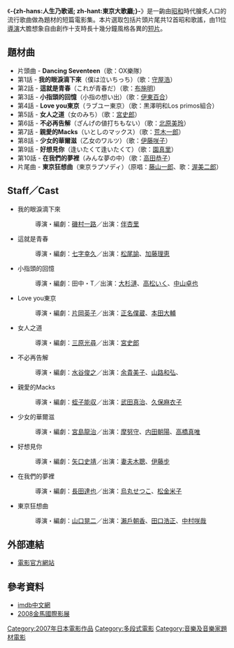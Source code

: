 {{noteTA
|T=zh-hans:人生乃歌谣; zh-hant:東京大歌廳;
}}
{{Infobox Film|
| name           = -{zh-hans:人生乃歌谣; zh-hant:東京大歌廳;}-
| original_name  = {{lang|ja|歌謡曲だよ、人生は}}
| image          = Kayomusic.jpg
| caption        = 日本版DVD封面
| released       = 2007年5月12日 {{flagicon|Japan}}
| runtime        = 130分鐘
| country        = [[日本|日本]]
| language       = [[日語|日語]]
}}
《'''-{zh-hans:人生乃歌谣; zh-hant:東京大歌廳;}-'''》是一齣由[[昭和|昭和]]時代膾炙人口的流行歌曲做為題材的短篇電影集。本片選取包括片頭片尾共12首昭和歌謠，由11位[[導演|導演]]大膽想象自由創作十支時長十幾分鐘風格各異的[[短片|短片]]。


== 題材曲 ==
* 片頭曲 - '''Dancing Seventeen'''（歌：OX樂隊）
* 第1話 - '''我的眼淚滴下來'''（僕は泣いちっち）（歌：[[守屋浩|守屋浩]]）
* 第2話 - '''這就是青春'''（これが青春だ）（歌：[[布施明|布施明]]）
* 第3話 - '''小指頭的回憶'''（小指の想い出）（歌：[[伊東百合|伊東百合]]）
* 第4話 - '''Love you東京'''（ラブユー東京）（歌：黒澤明和Los primos組合）
* 第5話 - '''女人之道'''（女のみち）（歌：[[宮史郎|宮史郎]]）
* 第6話 - '''不必再告解'''（ざんげの値打ちもない）（歌：[[北原美玲|北原美玲]]）
* 第7話 - '''親愛的Macks'''（いとしのマックス）（歌：[[荒木一郎|荒木一郎]]）
* 第8話 - '''少女的華爾滋'''（乙女のワルツ）（歌：[[伊藤咲子|伊藤咲子]]）
* 第9話 - '''好想見你'''（逢いたくて逢いたくて）（歌：[[園真里|園真里]]）
* 第10話 - '''在我們的夢裡'''（みんな夢の中）（歌：[[高田恭子|高田恭子]]）
* 片尾曲 - '''東京狂想曲'''（東京ラプソディ）（原唱：[[藤山一郎|藤山一郎]]、歌：[[渥美二郎|渥美二郎]]）


== Staff／Cast ==

*我的眼淚滴下來
*:導演・編劇：[[磯村一路|磯村一路]]／出演：[[伴杏里|伴杏里]]

*這就是青春
*:導演・編劇：[[七字幸久|七字幸久]]／出演：[[松尾諭|松尾諭]]、[[加藤理恵|加藤理恵]]

*小指頭的回憶
*:導演・編劇：田中・T／出演：[[大杉漣|大杉漣]]、[[高松いく|高松いく]]、[[中山卓也|中山卓也]]

*Love you東京
*:導演・編劇：[[片岡英子|片岡英子]]／出演：[[正名僕蔵|正名僕蔵]]、[[本田大輔|本田大輔]]

*女人之道
*:導演・編劇：[[三原光尋|三原光尋]]／出演：[[宮史郎|宮史郎]]

*不必再告解
*:導演・編劇：[[水谷俊之|水谷俊之]]／出演：[[余貴美子|余貴美子]]、[[山路和弘|山路和弘]]、{{lang|ja|[[吉高由里子|吉高由里子]]}}

*親愛的Macks
*:導演・編劇：[[蛭子能収|蛭子能収]]／出演：[[武田真治|武田真治]]、[[久保麻衣子|久保麻衣子]]

*少女的華爾滋
*:導演・編劇：[[宮島龍治|宮島龍治]]／出演：[[摩努守|摩努守]]、[[内田朝陽|内田朝陽]]、[[高橋真唯|高橋真唯]]

*好想見你
*:導演・編劇：[[矢口史靖|矢口史靖]]／出演：[[妻夫木聰|妻夫木聰]]、[[伊藤步|伊藤步]]

*在我們的夢裡
*:導演・編劇：[[長田達也|長田達也]]／出演：[[烏丸せつこ|烏丸せつこ]]、[[松金米子|松金米子]]

*東京狂想曲
*:導演・編劇：[[山口晃二|山口晃二]]／出演：[[瀨戶朝香|瀨戶朝香]]、[[田口浩正|田口浩正]]、[[中村咲哉|中村咲哉]]

== 外部連結 ==
*[http://kayomusic.jp/index.html 電影官方網站] {{Wayback|url=http://kayomusic.jp/index.html |date=20080927172831 }}


== 參考資料 ==
*[http://www.imdb.cn/title/tt0997162 imdb中文網] {{Wayback|url=http://www.imdb.cn/title/tt0997162 |date=20160304104849 }}
*[http://tghff2008.pixnet.net/blog/post/22075550 2008金馬國際影展] {{Wayback|url=http://tghff2008.pixnet.net/blog/post/22075550 |date=20160304141153 }}

{{DEFAULTSORT:Kayōkyokuda yo, jinsei wa}}
[[Category:2007年日本電影作品|Category:2007年日本電影作品]]
[[Category:多段式電影|Category:多段式電影]]
[[Category:音樂及音樂家題材電影|Category:音樂及音樂家題材電影]]